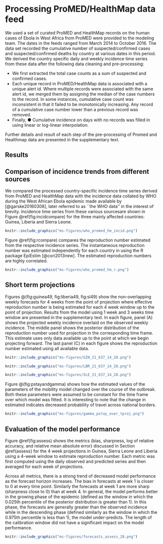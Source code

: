 # Processing ProMED/HealthMap data feed

We used a set of curated ProMED and HealthMap records on the human 
cases of 
Ebola in West Africa from ProMED were provided to the modeling
team. The dates in the feeds ranged from March 2014 to October 2016.
The data set recorded the cumulative number of suspected/confirmed
cases and suspected/confirmed deaths by country at various dates
in this period. We derived the country specific daily and 
weekly incidence time series from these data after the 
following data cleaning and pre-processing:

+ We first extracted the total case
counts as a sum of suspected and confirmed cases. 
+ Each unique record 
in ProMED/HealthMap data is associated with a unique alert id.  Where
multiple records were associated with the same alert id, we merged
them by assigning the median of the case numbers to the record. In
some instances, cumulative case count was inconsistent in that it
failed to be monotonically increasing. Any record of a 
cumulative case number lower than a previous record was removed.
+ Finally, ●	Cumulative incidence on days with no records was
filled in using linear or log-linear interpolation. 

Further details and result of 
each step of the pre-processing of Promed and 
Healthmap data are presented in the supplementary text.


## Results

## Comparison of incidence trends from different sources

We compared the processed country-specific incidence time 
series derived  from ProMED and HealthMap
data with the incidence data collated by WHO during the West 
African Ebola epidemic  made available by [@garske20160308], 
later referred to as ``the WHO data'' in the interest of brevity. 
Incidence time series from these various sourcesare shown in  
Figure \@ref(fig:incidcompare) for the three mainly affected 
countries: Guinea, Liberia and Sierra Leone. 

```r
knitr::include_graphics("ms-figures/who_promed_hm_incid.png")
```

Figure \@ref(fig:rcompare) compares the reproduction number estimated 
from the respective incidence series. The instantaneous reproduction
number was estimated independently for each country in
using the R package EpiEstim [@cori2013new]. 
The estimated reproduction numbers are highly correlated.


```r
knitr::include_graphics("ms-figures/who_promed_hm_r.png")
```


## Short term projections

Figures \@(fig:guinea49, fig:liberia49, fig:sl49) show the
non-overlapping weekly forecasts for 4 weeks from the point of 
projection where effective 
reproduction number is being estimated for each 4 week window 
up to the point of projection. Results from the model using
1 week and 3 weeks time window are presented in the supplementary 
text. In each figure, panel (A) shows the projected weekly 
incidence overlaid on the observed weekly incidence. The middle 
panel shows the posterior distribution of the reproduction
number used for projection in the corresponding time frame. This
estimate uses only data available up to the point at which we
begin projecting forward. The last panel (C) in each figure 
shows the reproduction number estimated using all available data.


```r
knitr::include_graphics("ms-figures/GIN_21_637_14_28.png")
```


```r
knitr::include_graphics("ms-figures/LBR_21_637_14_28.png")
```


```r
knitr::include_graphics("ms-figures/SLE_21_637_14_28.png")
```

Figure \@(fig:pstayandgamma) shows how the estimated values of 
the parameters of the mobility model changed over the course of
the outbreak. Both these parameters were assumed to be constant
for the time frame over which model was fitted. It is interesting
to note that the change in estimated indicates decreased probability
of travel across national borders.

```r
knitr::include_graphics("ms-figures/gamma_pstay_over_tproj.png")
```
## Evaluation of the model performance

Figure \@ref(fig:assess) shows the metrics (bias,
sharpness, log of relative accuracy, and relative mean absolute error) 
discussed in Section \@ref{assess} for the 4 week projections in 
Guinea, Sierra Leone and Liberia using a 4-week window to estimate
reproduction number. Each metric was first computed using the daily
observed and predicted series and then averaged for each week of
projections.

Across all metrics, there is a strong trend of decreased model
performance as the forecast horizon increases. The bias in forecasts
at week 1 is closer to 0 at every time point. Similarly the forecasts
at week 1 are more sharp (sharpness close to 0) than at week 4. In
general, the model performs better in the growing phase of the
epidemic (defined as the window in which the 0.025th percentile of the
posterior distribution is greater than 1). In this phase, the
forecasts are generally greater than the observed incidence while in 
the descending phase (defined similarly as the window in which the 
0.975th percentile is less than 1), the model under-predicts. The
length of the calibration window did not have a significant impact on 
the model performance.




```r
knitr::include_graphics("ms-figures/forecasts_assess_28.png")
```
